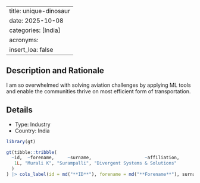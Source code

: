
---
title: unique-dinosaur
date: 2025-10-08
categories: [India]
acronyms:
  insert_loa: false
---

## Description and Rationale

I am so overwhelmed with solving aviation challenges by applying ML tools and enable the communities thrive on most efficient form of transportation.

## Details

* Type: Industry
* Country: India

```r
library(gt)

gt(tibble::tribble(
  ~id,  ~forename,     ~surname,                    ~affiliation,
   1L, "Murali K", "Surampalli", "Divergent Systems & Solutions"
  )
) |> cols_label(id = md("**ID**"), forename = md("**Forename**"), surname ~ md("**Surname**"), affiliation ~ md("**Affiliation**"))
```
